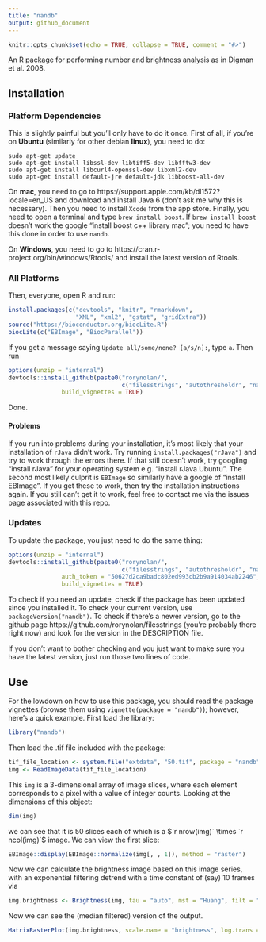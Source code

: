 ```yaml
---
title: "nandb"
output: github_document
---
```


```r
knitr::opts_chunk$set(echo = TRUE, collapse = TRUE, comment = "#>")
```

An R package for performing number and brightness analysis as in Digman et al. 2008.

## Installation

### Platform Dependencies

This is slightly painful but you'll only have to do it once. First of all, if you're on **Ubuntu** (similarly for other debian **linux**), you need to do:
```
sudo apt-get update
sudo apt-get install libssl-dev libtiff5-dev libfftw3-dev 
sudo apt-get install libcurl4-openssl-dev libxml2-dev 
sudo apt-get install default-jre default-jdk libboost-all-dev
```
On **mac**, you need to go to https://support.apple.com/kb/dl1572?locale=en_US and download and install Java 6 (don't ask me why this is necessary). Then you need to install `Xcode` from the app store. Finally, you need to open a terminal and type `brew install boost`. If `brew install boost` doesn't work the google "install boost c++ library mac"; you need to have this done in order to use `nandb`.

On **Windows**, you need to go to https://cran.r-project.org/bin/windows/Rtools/ and install the latest version of Rtools.

### All Platforms

Then, everyone, open R and run:

```r
install.packages(c("devtools", "knitr", "rmarkdown", 
                   "XML", "xml2", "gstat", "gridExtra"))
source("https://bioconductor.org/biocLite.R")
biocLite(c("EBImage", "BiocParallel"))
```
If you get a message saying `Update all/some/none? [a/s/n]: `, type `a`. 
Then run
```r
options(unzip = "internal")
devtools::install_github(paste0("rorynolan/", 
                                c("filesstrings", "autothresholdr", "nandb")),
               build_vignettes = TRUE)
```
Done.

#### Problems
If you run into problems during your installation, it's most likely that your installation of ```rJava``` didn't work. Try running ```install.packages("rJava")``` and try to work through the errors there. If that still doesn't work, try googling "install rJava" for your operating system e.g. "install rJava Ubuntu". The second most likely culprit is ```EBImage``` so similarly have a google of "install EBImage". If you get these to work, then try the installation instructions again. If you still can't get it to work, feel free to contact me via the issues page associated with this repo.


### Updates

To update the package, you just need to do the same thing:
```r
options(unzip = "internal")
devtools::install_github(paste0("rorynolan/", 
                                c("filesstrings", "autothresholdr", "nandb")),
               auth_token = "50627d2ca9badc802ed993cb2b9a914034ab2246",
               build_vignettes = TRUE)
```
To check if you need an update, check if the package has been updated since you installed it. To check your current version, use `packageVersion("nandb")`. To check if there's a newer version, go to the github page https://github.com/rorynolan/filesstrings (you're probably there right now) and look for the version in the DESCRIPTION file.

If you don't want to bother checking and you just want to make sure you have the latest version, just run those two lines of code.


## Use

For the lowdown on how to use this package, you should read the package vignettes (browse them using `vignette(package = "nandb")`); however, here's a quick example. First load the library:
```r
library("nandb")
```
Then load the .tif file included with the package:
```r
tif_file_location <- system.file("extdata", "50.tif", package = "nandb")
img <- ReadImageData(tif_file_location)
```
This `img` is a 3-dimensional array of image slices, where each element corresponds to a pixel with a value of integer counts. Looking at the dimensions of this object:
```r
dim(img)
```
we can see that it is 50 slices each of which is a $`r nrow(img)` \times `r ncol(img)`$ image. We can view the first slice:
```r
EBImage::display(EBImage::normalize(img[, , 1]), method = "raster")
```

Now we can calculate the brightness image based on this image series, with an exponential filtering detrend with a time constant of (say) 10 frames via 
```r
img.brightness <- Brightness(img, tau = "auto", mst = "Huang", filt = "median")
```
Now we can see the (median filtered) version of the output. 
```r
MatrixRasterPlot(img.brightness, scale.name = "brightness", log.trans = TRUE)
```
